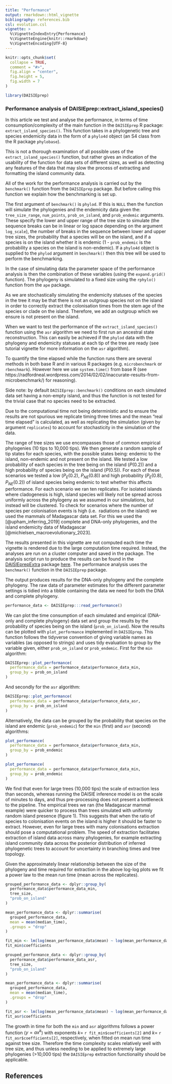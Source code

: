 ```yaml
---
title: "Performance"
output: rmarkdown::html_vignette
bibliography: references.bib
csl: evolution.csl
vignette: >
  %\VignetteIndexEntry{Performance}
  %\VignetteEngine{knitr::rmarkdown}
  %\VignetteEncoding{UTF-8}
---
```


```r
knitr::opts_chunk$set(
  collapse = TRUE,
  comment = "#>",
  fig.align = "center",
  fig.height = 5,
  fig.width = 7
)
```

```r
library(DAISIEprep)
```

### Performance analysis of DAISIEprep::extract_island_species()

In this article we test and analyse the performance, in terms of time
consumption/complexity of the main function in the `DAISIEprep` R package:
`extract_island_species()`. This function takes in a phylogenetic tree and species
endemicity data in the form of a `phylo4d` object (an S4 class from the R
package `phylobase`).

This is not a thorough examination of all possible uses of the `extract_island_species()`
function, but rather gives an indication of the usability of the function for
data sets of different sizes, as well as detecting any features of the data that
may slow the process of extracting and formatting the island community data.

All of the work for the performance analysis is carried out by the `benchmark()`
function from the `DAISIEprep` package. But before calling this function we
explain how the benchmarking is set up.

The first argument of `benchmark()` is `phylod`. If this is `NULL` then the
function will simulate the phylogenies and the endemicity data given the:
`tree_size_range`, `num_points`, `prob_on_island`, and `prob_endemic` arguments.
These specify the lower and upper range of the tree size to simulate (the sequence
breaks can be in linear or log space depending on the argument `log_scale`),
the number of breaks in the sequence between lower and upper tree sizes,
the probability that a species will be on the island, and if a species is on the
island whether it is endemic (1 - `prob_endemic` is the probability a species
on the island is non-endemic). If a `phylo4d` object is supplied to the `phylod`
argument in `benchmark()` then this tree will be used to perform the benchmarking.

In the case of simulating data the parameter space of the performance analysis
is then the combination of these variables (using the `expand.grid()` function).
The phylogeny is simulated to a fixed size using the `rphylo()` function from
the `ape` package.

As we are stochastically simulating the endemicity statuses of the species in
the tree it may be that there is not an outgroup species not on the island in
order to correctly extract the colonisation times from the stem age of the
species or clade on the island. Therefore, we add an outgroup which we ensure
is not present on the island.

When we want to test the performance of the `extract_island_species()` function
using the `asr` algorithm we need to first run an ancestral state reconstruction.
This can easily be achieved if the `phylod` data with the phylogeny and endemicity
statuses at each tip of the tree are ready (see tutorial vignette for more
information on the `asr` algorithm).

To quantify the time elapsed while the function runs there are several methods in
both base R and in various R packages (e.g. `microbenchmark` or `rbenchmark`).
However here we use `system.time()` from base R (see https://radfordneal.wordpress.com/2014/02/02/inaccurate-results-from-microbenchmark/)
for reasoning).

Side note: by default `DAISIEprep::benchmark()` conditions on each simulated
data set having a non-empty island, and thus the function is not tested for
the trivial case that no species need to be extracted.

Due to the computational time not being deterministic and to ensure the results
are not spurious we replicate timing three times and the mean "real time
elapsed" is calculated, as well as
replicating the simulation (given by argument `replicates`) to account for
stochasticity in the simulation of the data.

The range of tree sizes we use encompasses those of common empirical phylogenies
(10 tips to 10,000 tips). We then generate a random sample of tip
states for each species, with the possible states being: endemic to the island,
non-endemic and not present on the island. We tested a low probability of each
species in the tree being on the island ($P(0.2)$) and a high probability of
species being on the island ($P(0.5)$). For each of these scenarios we tested a low
($P_E(0.2)$, $P_{NE}(0.8)$) and high probability ($P_E(0.8)$, $P_{NE}(0.2)$) of
island species being endemic to test whether this affects performance. For each
scenario we ran ten replicates. For isolated islands where cladogenesis is high,
island species will likely not be spread across uniformly across the phylogeny
as we assumed in our simulations, but instead will be clustered. To check for 
scenarios where the number of species per colonisation events is high (i.e. 
radiations on the island) we used the mammals of Madagascar data set. For this
we used the [@upham_inferring_2019] complete and DNA-only phylogenies, and the 
island endemicity data of Madagascar [@michielsen_macroevolutionary_2023].

The results presented in this vignette are not computed each time the vignette
is rendered due to the large computation time required. Instead, the analyses are
run on a cluster computer and saved in the package. The analysis script run to 
produce the results can be found in the [DAISIEprepExtra](https://github.com/joshwlambert/DAISIEprepExtra)
package [here](https://github.com/joshwlambert/DAISIEprepExtra/tree/main/inst/scripts).
The performance analysis uses the `benchmark()` function in the `DAISIEprep` 
package. 


The output produces results for the DNA-only phylogeny and the complete
phylogeny. The raw data of parameter estimates for the different parameter 
settings is tidied into a tibble containing the data we need for both the DNA
and complete phylogeny. 

```r
performance_data <- DAISIEprep:::read_performance()
```

We can plot the time consumption of each simulated and empirical (DNA-only and complete
phylogeny) data set and group the results by the probability of species being on
the island (`prob_on_island`). Now the results can be plotted with `plot_performance` implemented in
`DAISIEprep`. This function follows the tidyverse convention of giving variable
names as variables (as opposed to strings) and uses tidy evaluation to group by
the variable given, either `prob_on_island` or `prob_endemic`. First for the `min` algorithm:

```r
DAISIEprep::plot_performance(
  performance_data = performance_data$performance_data_min,
  group_by = prob_on_island
)
``` 

And secondly for the `asr` algorithm:

```r
DAISIEprep::plot_performance(
  performance_data = performance_data$performance_data_asr,
  group_by = prob_on_island
)
``` 

Alternatively, the data can be grouped by the probability that species on the island
are endemic (`prob_endemic`) for the `min` (first) and `asr` (second) algorithms:

```r
plot_performance(
  performance_data = performance_data$performance_data_min,
  group_by = prob_endemic
)
``` 

```r
plot_performance(
  performance_data = performance_data$performance_data_min,
  group_by = prob_endemic
)
``` 

We find that even for large trees (10,000 tips) the scale of extraction less than seconds, whereas running the DAISIE inference model is on the scale of minutes to days, and thus pre-processing does not present a bottleneck to the pipeline. The empirical trees we ran (the Madagascar mammal example) were quicker to process than trees simulated with uniformly random island presence (figure 1). This suggests that when the ratio of species to colonisation events on the island is higher it should be faster to extract. However, even for large trees with many colonisations extraction should pose a computational problem. The speed of extraction facilitates extraction of island data across many phylogenies, for example extracting island community data across the posterior distribution of inferred phylogenetic trees to account for uncertainty in branching times and tree topology.

Given the approximately linear relationship between the size of the phylogeny and time required for extraction in the above log-log plots we fit a power law to the mean run time (mean across the replicates).

```r
grouped_performance_data <- dplyr::group_by(
  performance_data$performance_data_min,
  tree_size,
  "prob_on_island"
)

mean_performance_data <- dplyr::summarise(
  grouped_performance_data,
  mean = mean(median_time),
  .groups = "drop"
)

fit_min <- lm(log(mean_performance_data$mean) ~ log(mean_performance_data$tree_size))
fit_min$coefficients

grouped_performance_data <- dplyr::group_by(
  performance_data$performance_data_asr,
  tree_size,
  "prob_on_island"
)

mean_performance_data <- dplyr::summarise(
  grouped_performance_data,
  mean = mean(median_time),
  .groups = "drop"
)

fit_asr <- lm(log(mean_performance_data$mean) ~ log(mean_performance_data$tree_size))
fit_asr$coefficients
```

The growth in time for both the `min` and `asr` algorithms follows a power function ($y=ax^k$) with exponents 
$k =$ `r fit_min$coefficients[2]` and $k =$ `r fit_asr$coefficients[2]`, respectively, when fitted on mean run time against tree size. Therefore the time complexity scales relatively well with tree size, and thus unless needing to be applied to extremely large phylogenies (>10,000 tips) the `DAISIEprep` extraction functionality should be applicable.

## References
